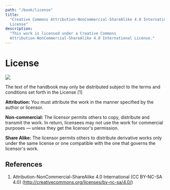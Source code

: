 ```yaml
---
path: "/book/license"
title:
  "Creative Commons Attribution-NonCommercial-ShareAlike 4.0 International
  License"
description:
  "This work is licensed under a Creative Commons
  Attribution-NonCommercial-ShareAlike 4.0 International License."
---
```


# License

![](../../images/license.svg)

The text of the handbook may only be distributed subject to the terms and
conditions set forth in the License [1]

**Attribution:** You must attribute the work in the manner specified by the
author or licensor.

**Non-commercial:** The licensor permits others to copy, distribute and transmit
the work. In return, licensees may not use the work for commercial purposes —
unless they get the licensor's permission.

**Share Alike:** The licensor permits others to distribute derivative works only
under the same license or one compatible with the one that governs the
licensor's work.

## References

1. Attribution-NonCommercial-ShareAlike 4.0 International (CC BY-NC-SA 4.0)
   (http://creativecommons.org/licenses/by-nc-sa/4.0/)
